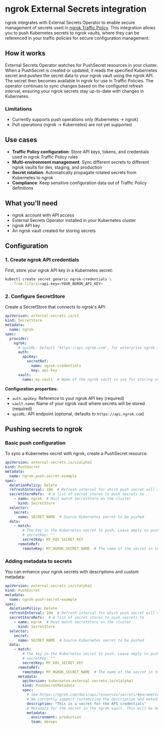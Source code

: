 # ngrok External Secrets integration

ngrok integrates with External Secrets Operator to enable secure management of secrets used in [ngrok Traffic Policy](https://ngrok.com/blog-post/secrets-for-traffic-policy). 
This integration allows you to push Kubernetes secrets to ngrok vaults, where they can be referenced in your traffic policies for secure configuration management.

## How it works

External Secrets Operator watches for PushSecret resources in your cluster. 
When a PushSecret is created or updated, it reads the specified Kubernetes secret and pushes the secret data to your ngrok vault using the ngrok API. 
The secret then becomes available in ngrok for use in Traffic Policies. 
The operator continues to sync changes based on the configured refresh interval, ensuring your ngrok secrets stay up-to-date with changes in Kubernetes.

### Limitations

- Currently supports push operations only (Kubernetes → ngrok)
- Pull operations (ngrok → Kubernetes) are not yet supported

## Use cases

- **Traffic Policy configuration**: Store API keys, tokens, and credentials used in ngrok Traffic Policy rules
- **Multi-environment management**: Sync different secrets to different ngrok vaults for dev, staging, and production
- **Secret rotation**: Automatically propagate rotated secrets from Kubernetes to ngrok
- **Compliance**: Keep sensitive configuration data out of Traffic Policy definitions

## What you'll need

- ngrok account with API access
- External Secrets Operator installed in your Kubernetes cluster
- ngrok API key
- An ngrok vault created for storing secrets

## Configuration

### 1. Create ngrok API credentials

First, store your ngrok API key in a Kubernetes secret:

```bash
kubectl create secret generic ngrok-credentials \
  --from-literal=api-key=<YOUR_NGROK_API_KEY>
```

### 2. Configure SecretStore

Create a SecretStore that connects to ngrok's API:

```yaml
apiVersion: external-secrets.io/v1
kind: SecretStore
metadata:
  name: ngrok
spec:
  provider:
    ngrok:
      # apiURL: Default "https://api.ngrok.com", for enterprise ngrok instances uncomment and use your API URL.
      auth:
        apiKey:
          secretRef:
            name: ngrok-credentials
            key: api-key
      vault:
        name: my-vault  # Name of the ngrok vault to use for storing secrets
```

**Configuration properties:**
- `auth.apiKey`: Reference to your ngrok API key (required)
- `vault.name`: Name of your ngrok vault where secrets will be stored (required)
- `apiURL`: API endpoint (optional, defaults to `https://api.ngrok.com`)

## Pushing secrets to ngrok

### Basic push configuration

To sync a Kubernetes secret with ngrok, create a PushSecret resource:

```yaml
apiVersion: external-secrets.io/v1alpha1
kind: PushSecret
metadata:
  name: ngrok-push-secret-example
spec:
  deletionPolicy: Delete
  refreshInterval: 10m  # Refresh interval for which push secret will reconcile
  secretStoreRefs:  # A list of secret stores to push secrets to
    - name: ngrok  # Must match SecretStore on the cluster
      kind: SecretStore
  selector:
    secret:
      name: SECRET_NAME  # Source Kubernetes secret to be pushed
  data:
    - match:
        # The key in the Kubernetes secret to push. Leave empty to push all keys, JSON encoded.
        # secretKey: ""
        secretKey: MY_K8S_SECRET_KEY
      remoteRef:
        remoteKey: MY_NGROK_SECRET_NAME  # The name of the secret in the ngrok vault
```

### Adding metadata to secrets

You can enhance your ngrok secrets with descriptions and custom metadata:

```yaml
apiVersion: external-secrets.io/v1alpha1
kind: PushSecret
metadata:
  name: ngrok-push-secret-example
spec:
  deletionPolicy: Delete
  refreshInterval: 10m  # Refresh interval for which push secret will reconcile
  secretStoreRefs:  # A list of secret stores to push secrets to
    - name: ngrok  # Must match SecretStore on the cluster
      kind: SecretStore
  selector:
    secret:
      name: SECRET_NAME  # Source Kubernetes secret to be pushed
  data:
    - match:
        # The key in the Kubernetes secret to push. Leave empty to push all keys, JSON encoded.
        # secretKey: ""
        secretKey: MY_K8S_SECRET_KEY
      remoteRef:
        remoteKey: MY_NGROK_SECRET_NAME  # The name of the secret in the ngrok vault
      metadata:
        apiVersion: kubernetes.external-secrets.io/v1alpha1
        kind: PushSecretMetadata
        spec:
          # See https://ngrok.com/docs/api/resources/secrets/#parameters
          # We currently support customizing the description and metadata for the secret.
          description: "This is a secret for the API credentials"
          # Metadata for the secret in the ngrok vault. This will be merged with auto-generated metadata.
          metadata:
            environment: production
            team: devops
```
